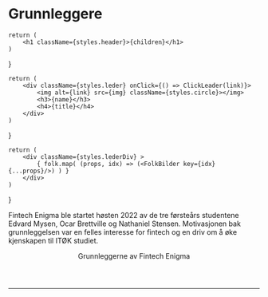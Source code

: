 # Grunnleggere


    return (
        <h1 className={styles.header}>{children}</h1>
    )
}


    return (
        <div className={styles.leder} onClick={() => ClickLeader(link)}>
            <img alt={link} src={img} className={styles.circle}></img>
            <h3>{name}</h3>
            <h4>{title}</h4>
        </div>
    )
}


    return (
        <div className={styles.lederDiv} >
            { folk.map( (props, idx) => (<FolkBilder key={idx} {...props}/>) ) }
        </div>
    )
}

<!-- Markdown -->

Fintech Enigma ble startet høsten 2022 av de tre førsteårs studentene Edvard Mysen, Ocar Brettville og Nathaniel Stensen.
Motivasjonen bak grunnleggelsen var en felles interesse for fintech og en driv om å øke kjenskapen til ITØK studiet. 

<Header>Grunnleggerne av Fintech Enigma</Header>
<hr />
<FolkDiv folk={grunnleggere}/>